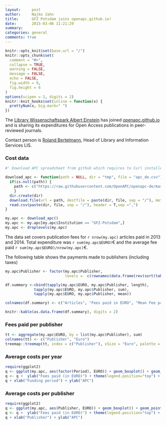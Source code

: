 ```yaml
---
layout:     post
author:		Najko Jahn
title:      GFZ Potsdam joins openapc.github.io!
date:       2015-03-06 11:21:29
summary:    
categories: general
comments: true
---
```


```r

knitr::opts_knit$set(base.url = "/")
knitr::opts_chunk$set(
  comment = "#>",
  collapse = TRUE,
  warning = FALSE, 
  message = FALSE,
  echo = FALSE,
  fig.width = 9,
  fig.height = 6
)
options(scipen = 1, digits = 2)
knitr::knit_hooks$set(inline = function(x) {
  prettyNum(x, big.mark=" ")
})
```


The [Library Wissenschaftspark Albert Einstein](http://bib.telegrafenberg.de/en/library-wissenschaftspark-albert-einstein/) has joined [openapc.github.io](https://openapc.github.io) and is sharing its expenditures for Open Access publications in peer-reviewed journals.

Contact person is [Roland Bertelmann](http://www.gfz-potsdam.de/en/scientific-services/library-information-service/staff/profil/roland-bertelmann/), Head of Library and Information Services LIS.

### Cost data

```r
#' Download APC spreadsheet from github which requires to Curl installed

download_apc <- function(path = NULL, dir = "tmp", file = "apc_de.csv"){
  if(is.null(path)) {
    path <- c("https://raw.githubusercontent.com/OpenAPC/openapc-de/master/data/apc_de.csv")
    } 
  dir.create(dir) 
  download.file(url = path, destfile = paste(dir, file, sep = "/"), method = "curl")
  read.csv(paste(dir, file, sep = "/"), header = T,sep =",")
}

my.apc <- download_apc()
my.apc <- my.apc[my.apc$Institution == "GFZ-Potsdam",]
my.apc <- droplevels(my.apc)
```

The data set covers publication fees for `r nrow(my.apc)` articles paid in 2013 and 2014. Total expenditure was `r sum(my.apc$EURO)`€ and the average fee paid `r sum(my.apc$EURO)/nrow(my.apc)`€.

The following table shows the payments made to publishers (including taxes)

```r
my.apc$Publisher <- factor(my.apc$Publisher, 
                           levels =  c(rownames(data.frame(rev(sort(table(my.apc$Publisher)))))))

df.summary <-cbind(tapply(my.apc$EURO, my.apc$Publisher, length),
             tapply(my.apc$EURO, my.apc$Publisher, sum),
             tapply(my.apc$EURO, my.apc$Publisher, mean))

colnames(df.summary) <- c("Articles", "Fees paid in EURO", "Mean Fee paid")

knitr::kable(as.data.frame(df.summary), digits = 2)
```

### Fees paid per publisher

```r
tt <- aggregate(my.apc$EURO, by = list(my.apc$Publisher), sum)
colnames(tt) <- c("Publisher", "Euro")
treemap::treemap(tt, index = c("Publisher"), vSize = "Euro", palette = "Paired")
```

###  Average costs per year

```r
require(ggplot2)
q <- ggplot(my.apc, aes(factor(Period), EURO)) + geom_boxplot() + geom_point()
q <- q +  ylab("Fees paid (in EURO)") + theme(legend.position="top") + theme_bw(base_size = 18)
q + xlab("Funding period") + ylab("APC")
```

###  Average costs per publisher

```r
require(ggplot2)
q <- ggplot(my.apc, aes(Publisher, EURO)) + geom_boxplot() + geom_point()
q <- q +  ylab("Fees paid (in EURO)") + theme(legend.position="top") + theme_bw(base_size = 18) + coord_flip()
q + xlab("Publisher") + ylab("APC")
```
